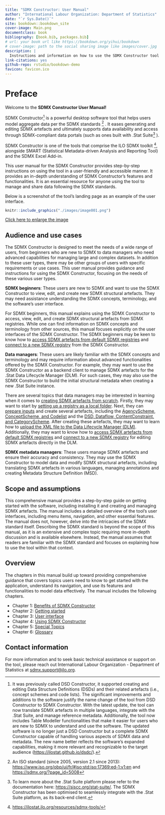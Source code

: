 ```yaml
---
title: "SDMX Constructor: User Manual"
author: "International Labour Organization: Department of Statistics"
date: "`r Sys.Date()`"
site: bookdown::bookdown_site
cover-image: Main.png
documentclass: book
bibliography: [book.bib, packages.bib]
# url: your book url like https://bookdown.org/yihui/bookdown
# cover-image: path to the social sharing image like images/cover.jpg
description: |
  Instructions and information on how to use the SDMX Constructor tool
link-citations: yes
github-repo: rstudio/bookdown-demo
favicon: favicon.ico
---
```


# Preface {.unnumbered}

Welcome to the **SDMX Constructor User Manual!**

SDMX Constructor[^index-1] is a powerful desktop software tool that helps users model aggregate data per the SDMX standards [^index-2] . It eases generating and editing SDMX artefacts and ultimately supports data availability and access through SDMX-compliant data portals (such as ones built with .Stat Suite[^index-3] ).

[^index-1]: It was previously called DSD Constructor, it supported creating and editing Data Structure Definitions (DSDs) and their related artefacts (i.e., concept schemes and code lists). The significant improvements and additions to the software justify the name change of the tool from DSD Constructor to SDMX Constructor. With the latest update, the tool can now translate SDMX artefacts in multiple languages, integrate with the .Stat Suite, and manage reference metadata. Additionally, the tool now includes Table Modeller functionalities that make it easier for users who are new to SDMX to understand and use the software. The updated software is no longer just a DSD Constructor but a complete SDMX Constructor capable of handling various aspects of SDMX data and metadata. The new name better reflects the software's expanded capabilities, making it more relevant and recognizable to the target audience (<https://ilostat.github.io/dsdc/>).

[^index-2]: An ISO standard (since 2005, version 2.1 since 2013): <https://www.iso.org/obp/ui/fr/#iso:std:iso:17369:ed-1:v1:en> and <https://sdmx.org/?page_id=5008>

[^index-3]: To learn more about the .Stat Suite platform please refer to the documentation here: <https://siscc.org/stat-suite/>. The SDMX Constructor has been optimised to seamlessly integrate with the .Stat Suite platform, as its back-end client.

SDMX Constructor is one of the tools that comprise the ILO SDMX toolkit [^index-4], alongside SMART (Statistical Metadata-driven Analysis and Reporting Tool) and the SDMX Excel Add-in.

[^index-4]: <https://ilostat.ilo.org/resources/sdmx-tools/>

This user manual for the SDMX Constructor provides step-by-step instructions on using the tool in a user-friendly and accessible manner. It provides an in-depth understanding of SDMX Constructor's features and functionalities. It is an essential resource for anyone using the tool to manage and share data following the SDMX standards.

Below is a screenshot of the tool's landing page as an example of the user interface.

```r
knitr::include_graphics("./images/image001.png")
```
[Click here to enlarge the image](images/image001.png)

## Audience and use cases {.unnumbered}

The SDMX Constructor is designed to meet the needs of a wide range of users, from beginners who are new to SDMX to data managers who need advanced capabilities for managing large and complex datasets. In addition to these user types, there may be other groups of users with specific requirements or use cases. This user manual provides guidance and instructions for using the SDMX Constructor, focusing on the needs of these various user types.

**SDMX beginners**: These users are new to SDMX and want to use the SDMX Constructor to view, edit, and create new SDMX structural artefacts. They may need assistance understanding the SDMX concepts, terminology, and the software's user interface.

For SDMX beginners, this manual explains using the SDMX Constructor to access, view, edit, and create SDMX structural artefacts from SDMX registries. While one can find information on SDMX concepts and terminology from other sources, this manual focuses explicitly on the user interfaces of the SDMX Constructor. The SDMX beginners may be keen to know how to [access SDMX artefacts from default SDMX registries](#accessing-sdmx) and [connect to a new SDMX registry](#connect-to) from the SDMX Constructor.

**Data managers**: These users are likely familiar with the SDMX concepts and terminology and may require information about advanced functionalities offered by the SDMX Constructor. For example, they may want to use the SDMX Constructor as a backend client to manage SDMX artefacts for the .Stat Data Lifecycle Manager (DLM). For such cases, they may also use the SDMX Constructor to build the initial structural metadata when creating a new .Stat Suite instance.

There are several topics that data managers may be interested in learning when it comes to [creating SDMX artefacts from scratch](#creating-sdmx). Firstly, they may want to start by [setting up a registry as a local folder](#setting-up). Next, they can [prepare inputs](#preparing-inputs) and create several artefacts, including the [AgencyScheme](#creating-agencyschme), [ConceptScheme, and Codelist](#creating-conceptscheme) and the [DSD, Dataflow, ContentConstraint, and CategoryScheme](#creating-dsd). After creating these artefacts, they may want to learn how to [upload the XML file to the Data Lifecycle Manager (DLM)](#upload-the). Additionally, they may want to know how to [access SDMX artefacts from default SDMX registries](#access-sdmx) and [connect to a new SDMX registry](#connect-to) for editing SDMX artefacts directly in the DLM.

**SDMX metadata managers**: These users manage SDMX artefacts and ensure their accuracy and consistency. They may use the SDMX Constructor to model data and modify SDMX structural artefacts, including translating SDMX artefacts in various languages, managing annotations and creating Metadata Structure Definition (MSD).

## Scope and assumptions {.unnumbered}

This comprehensive manual provides a step-by-step guide on getting started with the software, including installing it and creating and managing SDMX artefacts. The manual includes a detailed overview of the tool's user interfaces, including menu items, navigation, and other essential features. The manual does not, however, delve into the intricacies of the SDMX standard itself. Describing the SDMX standard is beyond the scope of this manual, as it is an extensive and complex topic requiring more in-depth discussion and is available elsewhere. Instead, the manual assumes that readers are familiar with the SDMX standard and focuses on explaining how to use the tool within that context.

## Overview {.unnumbered}

The chapters in this manual build up toward providing comprehensive guidance that covers topics users need to know to get started with the application, understand its navigation, and use its features and functionalities to model data effectively. The manual includes the following chapters.

-   Chapter 1: [Benefits of SDMX Constructor](#benefits-of)
-   Chapter 2: [Getting started](#getting-started)
-   Chapter 3: [User interface](#user-interface)
-   Chapter 4: [Using SDMX Constructor](#using-sdmx)
-   Chapter 5: [Special Topics](#special-topics)
-   Chapter 6: [Glossary](#glossary)

## Contact information {.unnumbered}

For more information and to seek basic technical assistance or support on the tool, please reach out International Labour Organization - Department of Statistics at [sdmx.support\@ilo.org](mailto:sdmx.support@ilo.org){.email}.
